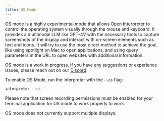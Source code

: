 ```yaml
---
title: OS Mode
---
```


OS mode is a highly experimental mode that allows Open Interpreter to control the operating system visually through the mouse and keyboard. It provides a multimodal LLM like GPT-4V with the necessary tools to capture screenshots of the display and interact with on-screen elements such as text and icons. It will try to use the most direct method to achieve the goal, like using spotlight on Mac to open applications, and using query parameters in the URL to open websites with additional information.

OS mode is a work in progress, if you have any suggestions or experience issues, please reach out on our [Discord](https://discord.com/invite/6p3fD6rBVm).

To enable OS Mode, run the interpreter with the `--os` flag:

```bash
interpreter --os
```

Please note that screen recording permissions must be enabled for your terminal application for OS mode to work properly to work.

OS mode does not currently support multiple displays.
